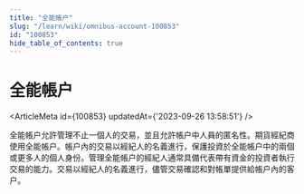```yaml
---
title: "全能帳户"
slug: "/learn/wiki/omnibus-account-100853"
id: "100853"
hide_table_of_contents: true
---
```



# 全能帳户

<ArticleMeta id={100853} updatedAt={'2023-09-26 13:58:51'} />
<div className='border-solid border-b border-t-0 my-4 border-[var(--ifm-color-gray-300)]' />

全能帳户允許管理不止一個人的交易，並且允許帳户中人員的匿名性。期貨經紀商使用全能帳户。帳户內的交易以經紀人的名義進行，保護投資於全能帳户中的兩個或更多人的個人身份。管理全能帳户的經紀人通常具備代表帶有資金的投資者執行交易的能力。交易以經紀人的名義進行，儘管交易確認和對帳單提供給帳户內的客户。
